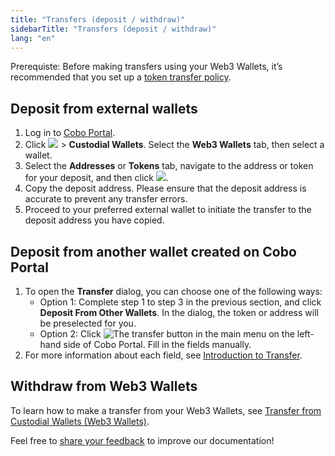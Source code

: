 ```yaml
---
title: "Transfers (deposit / withdraw)"
sidebarTitle: "Transfers (deposit / withdraw)"
lang: "en"
---
```


<Note>Prerequiste: Before making transfers using your Web3 Wallets, it’s recommended that you set up a [token transfer policy](/en/portal/risk-controls/off-chain-tx-set-transfer).</Note>

## Deposit from external wallets

1. Log in to [Cobo Portal](https://portal.cobo.com/login).
2. Click <img src="/en/images/mpc-wallet/wallets-icon.svg" className="icon"></img> > **Custodial Wallets**. Select the **Web3 Wallets** tab, then select a wallet.
3. Select the **Addresses** or **Tokens** tab, navigate to the address or token for your deposit, and then click <img src="/en/images/mpc-wallet/icon_deposit.svg" className="icon"></img>.
4. Copy the deposit address. Please ensure that the deposit address is accurate to prevent any transfer errors.
5. Proceed to your preferred external wallet to initiate the transfer to the deposit address you have copied.

## Deposit from another wallet created on Cobo Portal

1. To open the **Transfer** dialog, you can choose one of the following ways:
    - Option 1: Complete step 1 to step 3 in the previous section, and click **Deposit From Other Wallets**. In the dialog, the token or address will be preselected for you.
    - Option 2: Click <img src="/en/images/transfers/transfer-button.svg" className="icon" alt="The transfer button" /> in the main menu on the left-hand side of Cobo Portal. Fill in the fields manually.
2. For more information about each field, see [Introduction to Transfer](https://manuals.cobo.com/en/portal/transfers/introduction).

## Withdraw from Web3 Wallets

To learn how to make a transfer from your Web3 Wallets, see [Transfer from Custodial Wallets (Web3 Wallets)](/en/portal/transfers/from-web3-wallets).

<Tip>Feel free to [share your feedback](https://forms.zohopublic.com/cobo/form/DocumentFeedbackForm/formperma/QvLOhxJv1_JMsJ-1dleZ8Itb_7rzN-LtgvsDdxosoVI?referrername=manuals) to improve our documentation!</Tip>